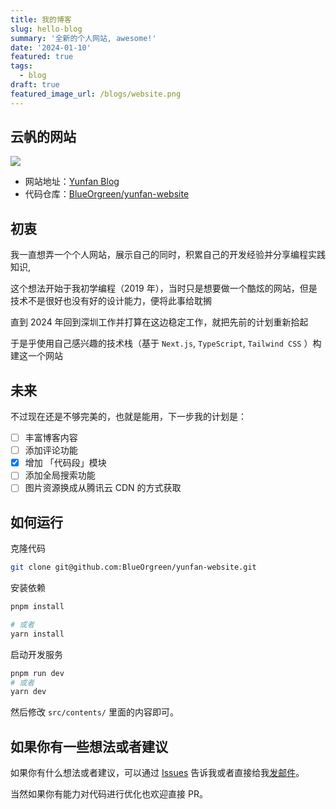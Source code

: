```yaml
---
title: 我的博客
slug: hello-blog
summary: '全新的个人网站, awesome!'
date: '2024-01-10'
featured: true
tags:
  - blog
draft: true
featured_image_url: /blogs/website.png
---
```


## 云帆的网站

![](/blogs/website.png)

- 网站地址：[Yunfan Blog](https://www.blog.chenchar.com/)
- 代码仓库：[BlueOrgreen/yunfan-website](https://github.com/BlueOrgreen/yunfan-website)

## 初衷

我一直想弄一个个人网站，展示自己的同时，积累自己的开发经验并分享编程实践知识,

这个想法开始于我初学编程（2019 年），当时只是想要做一个酷炫的网站，但是技术不是很好也没有好的设计能力，便将此事给耽搁

直到 2024 年回到深圳工作并打算在这边稳定工作，就把先前的计划重新拾起

于是乎使用自己感兴趣的技术栈（基于 `Next.js`, `TypeScript`, `Tailwind CSS` ）构建这一个网站

## 未来

不过现在还是不够完美的，也就是能用，下一步我的计划是：

- [ ] 丰富博客内容
- [ ] 添加评论功能
- [x] 增加 「代码段」模块
- [ ] 添加全局搜索功能
- [ ] 图片资源换成从腾讯云 CDN 的方式获取

## 如何运行

克隆代码

```sh
git clone git@github.com:BlueOrgreen/yunfan-website.git
```

安装依赖

```sh
pnpm install

# 或者
yarn install
```

启动开发服务

```sh
pnpm run dev
# 或者
yarn dev
```

然后修改 `src/contents/` 里面的内容即可。

## 如果你有一些想法或者建议

如果你有什么想法或者建议，可以通过 [Issues](https://github.com/BlueOrgreen/yunfan-website/issues/new) 告诉我或者直接给我[发邮件](mailto:1936341390@qq.com)。

当然如果你有能力对代码进行优化也欢迎直接 PR。
